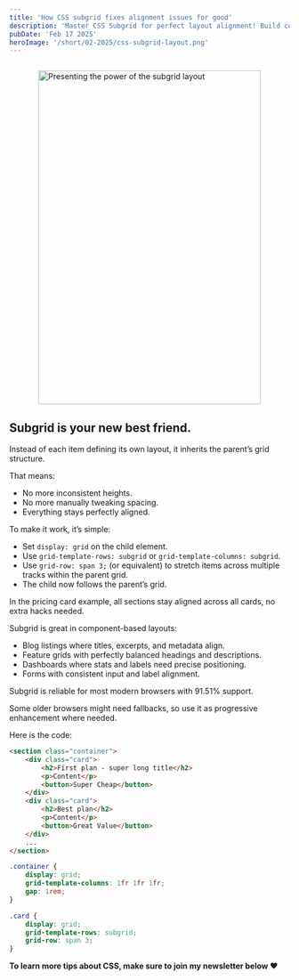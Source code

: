 ```yaml
---
title: 'How CSS subgrid fixes alignment issues for good'
description: 'Master CSS Subgrid for perfect layout alignment! Build consistent pricing cards, blog listings, and dashboards with ease.'
pubDate: 'Feb 17 2025'
heroImage: '/short/02-2025/css-subgrid-layout.png'
---
```



<Image
	src="/short/02-2025/css-subgrid-layout-comparison.png"
	alt="Presenting the power of the subgrid layout"
	width="400"
	height="600"
	style="margin: 2em auto 1em auto; display: block; border: 4px solid var(--border)"
/>

## Subgrid is your new best friend.

Instead of each item defining its own layout, it inherits the parent’s grid structure.

That means:

- No more inconsistent heights.
- No more manually tweaking spacing.
- Everything stays perfectly aligned.

To make it work, it’s simple:

- Set `display: grid` on the child element.
- Use `grid-template-rows: subgrid` or `grid-template-columns: subgrid`.
- Use `grid-row: span 3;` (or equivalent) to stretch items across multiple tracks within the parent grid.
- The child now follows the parent’s grid.

In the pricing card example, all sections stay aligned across all cards, no extra hacks needed.

Subgrid is great in component-based layouts:

- Blog listings where titles, excerpts, and metadata align.
- Feature grids with perfectly balanced headings and descriptions.
- Dashboards where stats and labels need precise positioning.
- Forms with consistent input and label alignment.

Subgrid is reliable for most modern browsers with 91.51% support.

Some older browsers might need fallbacks, so use it as progressive enhancement where needed.

Here is the code:

```html
<section class="container">
	<div class="card">
		<h2>First plan - super long title</h2>
		<p>Content</p>
		<button>Super Cheap</button>
	</div>
	<div class="card">
		<h2>Best plan</h2>
		<p>Content</p>
		<button>Great Value</button>
	</div>
	...
</section>
```

```css
.container {
	display: grid;
	grid-template-columns: 1fr 1fr 1fr;
	gap: 1rem;
}

.card {
	display: grid;
	grid-template-rows: subgrid;
	grid-row: span 3;
}
```

**To learn more tips about CSS, make sure to join my newsletter below ❤️**
